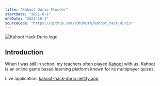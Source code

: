 ```yaml
---
title: "Kahoot Durio Flooder"
startDate: "2021-6-1"
endDate: "2021-10-1"
sourceCode: "https://github.com/b3h3m0th/kahoot_hack_durio"
---
```


![Kahoot Hack Durio logo](/images/kahoot-hack-durio-logo.webp)

## Introduction

When I was still in school my teachers often played [Kahoot](https://kahoot.com/) with us.
Kahoot is an online game based learning platform known for its multiplayer quizes.

Live application: [kahoot-hack-durio.netlify.app](https://kahoot-hack-durio.netlify.app/)